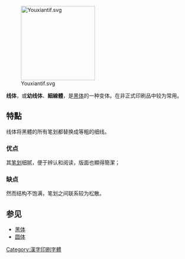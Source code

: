 [[File:Youxiantif.svg|200px]]

'''线体'''，或'''幼线体'''、'''細線體'''，是[[黑体_(字体)|黑体]]的一种变体。在非正式印刷品中较为常用。

== 特點 ==
线体将黑體的所有笔划都替换成等粗的细线。

=== 优点 ===
其[[笔划|笔划]]细腻，便于辨认和阅读，版面也顯得簡潔；

=== 缺点 ===
然而结构不饱满，笔划之间联系较为松散。

== 参见 ==
* [[黑体_(字体)|黑体]]
* [[圆体|圆体]]

[[Category:漢字印刷字體|Category:漢字印刷字體]]
